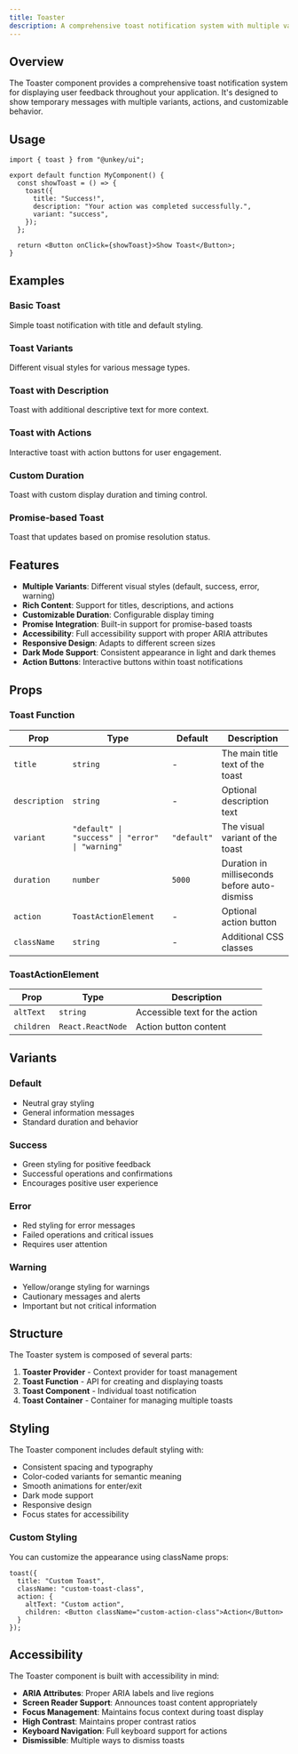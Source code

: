 ```yaml
---
title: Toaster
description: A comprehensive toast notification system with multiple variants, actions, and customizable behavior for displaying user feedback.
---
```


## Overview

The Toaster component provides a comprehensive toast notification system for displaying user feedback throughout your application. It's designed to show temporary messages with multiple variants, actions, and customizable behavior.

## Usage

```tsx
import { toast } from "@unkey/ui";

export default function MyComponent() {
  const showToast = () => {
    toast({
      title: "Success!",
      description: "Your action was completed successfully.",
      variant: "success",
    });
  };

  return <Button onClick={showToast}>Show Toast</Button>;
}
```

## Examples

### Basic Toast
Simple toast notification with title and default styling.

<BasicToast />

### Toast Variants
Different visual styles for various message types.

<ToastVariants />

### Toast with Description
Toast with additional descriptive text for more context.

<ToastWithDescription />

### Toast with Actions
Interactive toast with action buttons for user engagement.

<ToastWithActions />

### Custom Duration
Toast with custom display duration and timing control.

<ToastWithCustomDuration />

### Promise-based Toast

Toast that updates based on promise resolution status.

<ToastWithPromise />

## Features

- **Multiple Variants**: Different visual styles (default, success, error, warning)
- **Rich Content**: Support for titles, descriptions, and actions
- **Customizable Duration**: Configurable display timing
- **Promise Integration**: Built-in support for promise-based toasts
- **Accessibility**: Full accessibility support with proper ARIA attributes
- **Responsive Design**: Adapts to different screen sizes
- **Dark Mode Support**: Consistent appearance in light and dark themes
- **Action Buttons**: Interactive buttons within toast notifications

## Props

### Toast Function
| Prop | Type | Default | Description |
|------|------|---------|-------------|
| `title` | `string` | - | The main title text of the toast |
| `description` | `string` | - | Optional description text |
| `variant` | `"default" \| "success" \| "error" \| "warning"` | `"default"` | The visual variant of the toast |
| `duration` | `number` | `5000` | Duration in milliseconds before auto-dismiss |
| `action` | `ToastActionElement` | - | Optional action button |
| `className` | `string` | - | Additional CSS classes |

### ToastActionElement
| Prop | Type | Description |
|------|------|-------------|
| `altText` | `string` | Accessible text for the action |
| `children` | `React.ReactNode` | Action button content |

## Variants

### Default
- Neutral gray styling
- General information messages
- Standard duration and behavior

### Success
- Green styling for positive feedback
- Successful operations and confirmations
- Encourages positive user experience

### Error
- Red styling for error messages
- Failed operations and critical issues
- Requires user attention

### Warning
- Yellow/orange styling for warnings
- Cautionary messages and alerts
- Important but not critical information

## Structure

The Toaster system is composed of several parts:

1. **Toaster Provider** - Context provider for toast management
2. **Toast Function** - API for creating and displaying toasts
3. **Toast Component** - Individual toast notification
4. **Toast Container** - Container for managing multiple toasts

## Styling

The Toaster component includes default styling with:

- Consistent spacing and typography
- Color-coded variants for semantic meaning
- Smooth animations for enter/exit
- Dark mode support
- Responsive design
- Focus states for accessibility

### Custom Styling

You can customize the appearance using className props:

```tsx
toast({
  title: "Custom Toast",
  className: "custom-toast-class",
  action: {
    altText: "Custom action",
    children: <Button className="custom-action-class">Action</Button>
  }
});
```

## Accessibility

The Toaster component is built with accessibility in mind:

- **ARIA Attributes**: Proper ARIA labels and live regions
- **Screen Reader Support**: Announces toast content appropriately
- **Focus Management**: Maintains focus context during toast display
- **High Contrast**: Maintains proper contrast ratios
- **Keyboard Navigation**: Full keyboard support for actions
- **Dismissible**: Multiple ways to dismiss toasts